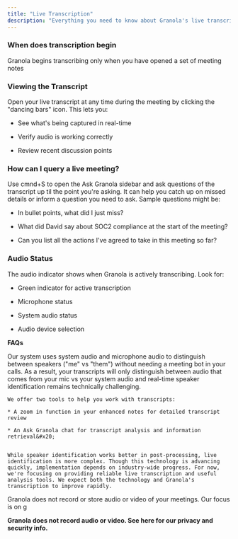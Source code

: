 ```yaml
---
title: "Live Transcription"
description: "Everything you need to know about Granola's live transcription service"
---
```


### When does transcription begin

Granola begins transcribing only when you have opened a set of meeting notes&#x20;



### **Viewing the Transcript**

Open your live transcript at any time during the meeting by clicking the "dancing bars" icon. This lets you:

* See what's being captured in real-time

* Verify audio is working correctly

* Review recent discussion points

### **How can I query a live meeting?**

Use cmnd+S to open the Ask Granola sidebar and ask questions of the transcript up til the point you're asking. It can help you catch up on missed details or inform a question you need to ask. Sample questions might be:

* In bullet points, what did I just miss?

* What did David say about SOC2 compliance at the start of the meeting?&#x20;

* Can you list all the actions I've agreed to take in this meeting so far?&#x20;


### **Audio Status**

The audio indicator shows when Granola is actively transcribing. Look for:

* Green indicator for active transcription

* Microphone status

* System audio status

* Audio device selection



**FAQs**

<AccordionGroup>
  <Accordion title="Why doesn't the transcript show exactly who is speaking?" defaultOpen={false}>
    Our system uses system audio and microphone audio to distinguish between speakers ("me" vs "them") without needing a meeting bot in your calls. As a result, your transcripts will only distinguish between audio that comes from your mic vs your system audio and real-time speaker identification remains technically challenging.

    We offer two tools to help you work with transcripts:

    * A zoom in function in your enhanced notes for detailed transcript review

    * An Ask Granola chat for transcript analysis and information retrieval&#x20;


    While speaker identification works better in post-processing, live identification is more complex. Though this technology is advancing quickly, implementation depends on industry-wide progress. For now, we're focusing on providing reliable live transcription and useful analysis tools. We expect both the technology and Granola's transcription to improve rapidly.
  </Accordion>

  <Accordion title="New Accordion" defaultOpen="false">

  </Accordion>
</AccordionGroup>




<Info>
  Granola does not record or store audio or video of your meetings. Our focus is on g
</Info>


**Granola does not record audio or video. See here for our privacy and security info.**